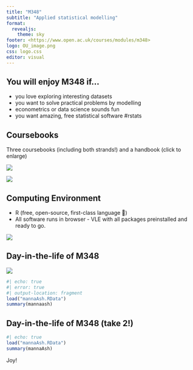 ```yaml
---
title: "M348"
subtitle: "Applied statistical modelling"
format: 
  revealjs:
    theme: sky
footer: <https://www.open.ac.uk/courses/modules/m348>
logo: OU_image.png
css: logo.css
editor: visual
---
```


## You will enjoy M348 if...

- you love exploring interesting datasets
- you want to solve practical problems by modelling
- econometrics or data science sounds fun
- you want amazing, free statistical software #rstats

## Coursebooks
Three coursebooks (including both strands!) and a handbook (click to enlarge)

::: {layout="[[1,1]]"}
![](extract2.png){.lightbox}

![](coursebooks2.png)

:::
## Computing Environment
- R (free, open-source, first-class language 💚)
- All software runs in browser - VLE with all packages preinstalled and ready to go.

![](vle.png)

## Day-in-the-life of M348

![](mannaAsh.png)

```r
#| echo: true
#| error: true
#| output-location: fragment
load("mannaAsh.RData")
summary(mannaash)
```

## Day-in-the-life of M348 (take 2!)

```r
#| echo: true
load("mannaAsh.RData")
summary(mannaAsh)
```

Joy!